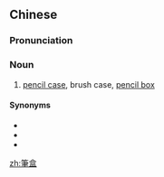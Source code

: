 {{also|笔盒}}
==Chinese==
{{zh-forms|s=笔盒}}

===Pronunciation===
{{zh-pron
|m=bǐhé
|c=bat1 hap6-2
|cat=n
}}

===Noun===
{{zh-noun}}

# [[pencil case]], brush case, [[pencil box]]

====Synonyms====
* {{zh-l|鉛筆盒}}
* {{zh-l|文具盒}}
* {{zh-l|筆筒}}

[[zh:筆盒]]